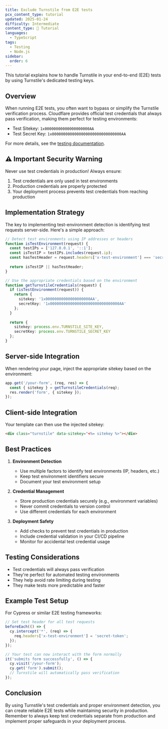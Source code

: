 ```yaml
---
title: Exclude Turnstile from E2E tests
pcx_content_type: tutorial
updated: 2025-01-24
difficulty: Intermediate
content_type: 📝 Tutorial
languages:
  - TypeScript
tags:
  - Testing
  - Node.js
sidebar:
  order: 6
---
```


This tutorial explains how to handle Turnstile in your end-to-end (E2E) tests by using Turnstile's dedicated testing keys.

## Overview

When running E2E tests, you often want to bypass or simplify the Turnstile verification process. Cloudflare provides official test credentials that always pass verification, making them perfect for testing environments:

- Test Sitekey: `1x00000000000000000000AA`
- Test Secret Key: `1x0000000000000000000000000000000AA`

For more details, see the [testing documentation](https://developers.cloudflare.com/turnstile/troubleshooting/testing/).

## ⚠️ Important Security Warning

Never use test credentials in production! Always ensure:
1. Test credentials are only used in test environments
2. Production credentials are properly protected
3. Your deployment process prevents test credentials from reaching production

## Implementation Strategy

The key to implementing test-environment detection is identifying test requests server-side. Here's a simple approach:

```typescript
// Detect test environments using IP addresses or headers
function isTestEnvironment(request) {
  const testIPs = ['127.0.0.1', '::1'];
  const isTestIP = testIPs.includes(request.ip);
  const hasTestHeader = request.headers['x-test-environment'] === 'secret-token';
  
  return isTestIP || hasTestHeader;
}

// Use the appropriate credentials based on the environment
function getTurnstileCredentials(request) {
  if (isTestEnvironment(request)) {
    return {
      sitekey: '1x00000000000000000000AA',
      secretKey: '1x0000000000000000000000000000000AA'
    };
  }
  
  return {
    sitekey: process.env.TURNSTILE_SITE_KEY,
    secretKey: process.env.TURNSTILE_SECRET_KEY
  };
}
```

## Server-side Integration

When rendering your page, inject the appropriate sitekey based on the environment:

```typescript
app.get('/your-form', (req, res) => {
  const { sitekey } = getTurnstileCredentials(req);
  res.render('form', { sitekey });
});
```

## Client-side Integration

Your template can then use the injected sitekey:

```html
<div class="turnstile" data-sitekey="<%= sitekey %>"></div>
```

## Best Practices

1. **Environment Detection**
   - Use multiple factors to identify test environments (IP, headers, etc.)
   - Keep test environment identifiers secure
   - Document your test environment setup

2. **Credential Management**
   - Store production credentials securely (e.g., environment variables)
   - Never commit credentials to version control
   - Use different credentials for each environment

3. **Deployment Safety**
   - Add checks to prevent test credentials in production
   - Include credential validation in your CI/CD pipeline
   - Monitor for accidental test credential usage

## Testing Considerations

- Test credentials will always pass verification
- They're perfect for automated testing environments
- They help avoid rate limiting during testing
- They make tests more predictable and faster

## Example Test Setup

For Cypress or similar E2E testing frameworks:

```typescript
// Set test header for all test requests
beforeEach(() => {
  cy.intercept('*', (req) => {
    req.headers['x-test-environment'] = 'secret-token';
  });
});

// Your test can now interact with the form normally
it('submits form successfully', () => {
  cy.visit('/your-form');
  cy.get('form').submit();
  // Turnstile will automatically pass verification
});
```

## Conclusion

By using Turnstile's test credentials and proper environment detection, you can create reliable E2E tests while maintaining security in production. Remember to always keep test credentials separate from production and implement proper safeguards in your deployment process.
